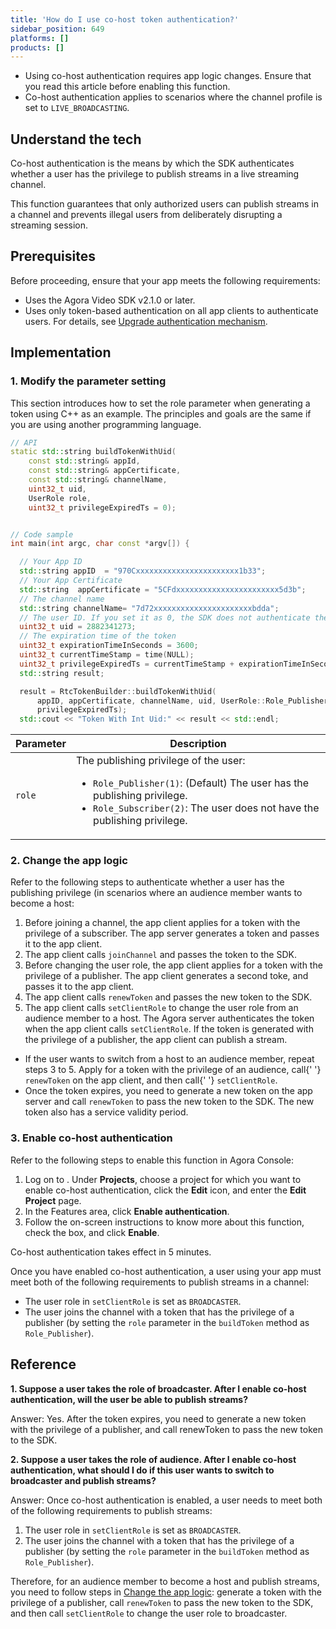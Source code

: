 ```yaml
---
title: 'How do I use co-host token authentication?'
sidebar_position: 649
platforms: []
products: []
---
```


<div class="alert warning">
  <ul>
    <li>
      Using co-host authentication requires app logic changes. Ensure that you
      read this article before enabling this function.
    </li>
    <li>
      Co-host authentication applies to scenarios where the channel profile is
      set to <code>LIVE_BROADCASTING</code>.
    </li>
  </ul>
</div>

## Understand the tech

Co-host authentication is the means by which the SDK authenticates whether a user has the privilege to publish streams in a live streaming channel.

This function guarantees that only authorized users can publish streams in a channel and prevents illegal users from deliberately disrupting a streaming session.

## Prerequisites

Before proceeding, ensure that your app meets the following requirements:

- Uses the Agora Video SDK v2.1.0 or later.
- Uses only token-based authentication on all app clients to authenticate users. For details, see [Upgrade authentication mechanism](/en/video-calling/get-started/authentication-workflow).

## Implementation

### 1. Modify the parameter setting

This section introduces how to set the role parameter when generating a token using C++ as an example. The principles and goals are the same if you are using another programming language.

```cpp
// API
static std::string buildTokenWithUid(
    const std::string& appId,
    const std::string& appCertificate,
    const std::string& channelName,
    uint32_t uid,
    UserRole role,
    uint32_t privilegeExpiredTs = 0);


// Code sample
int main(int argc, char const *argv[]) {

  // Your App ID
  std::string appID  = "970Cxxxxxxxxxxxxxxxxxxxxxxx1b33";
  // Your App Certificate
  std::string  appCertificate = "5CFdxxxxxxxxxxxxxxxxxxxxxxx5d3b";
  // The channel name
  std::string channelName= "7d72xxxxxxxxxxxxxxxxxxxxxxbdda";
  // The user ID. If you set it as 0, the SDK does not authenticate the user
  uint32_t uid = 2882341273;
  // The expiration time of the token
  uint32_t expirationTimeInSeconds = 3600;
  uint32_t currentTimeStamp = time(NULL);
  uint32_t privilegeExpiredTs = currentTimeStamp + expirationTimeInSeconds;
  std::string result;

  result = RtcTokenBuilder::buildTokenWithUid(
      appID, appCertificate, channelName, uid, UserRole::Role_Publisher,
      privilegeExpiredTs);
  std::cout << "Token With Int Uid:" << result << std::endl;
```

| Parameter | Description                                                                                                                                                                                                  |
| --------- | ------------------------------------------------------------------------------------------------------------------------------------------------------------------------------------------------------------ |
| `role`    | The publishing privilege of the user: <ul><li>`Role_Publisher(1)`: (Default) The user has the publishing privilege.</li><li>`Role_Subscriber(2)`: The user does not have the publishing privilege.</li></ul> |

<a name="app_logic"></a>

### 2. Change the app logic

Refer to the following steps to authenticate whether a user has the publishing privilege (in scenarios where an audience member wants to become a host:

1. Before joining a channel, the app client applies for a token with the privilege of a subscriber. The app server generates a token and passes it to the app client.
2. The app client calls `joinChannel` and passes the token to the SDK.
3. Before changing the user role, the app client applies for a token with the privilege of a publisher. The app client generates a second toke, and passes it to the app client.
4. The app client calls `renewToken` and passes the new token to the SDK.
5. The app client calls `setClientRole` to change the user role from an audience member to a host. The Agora server authenticates the token when the app client calls `setClientRole`. If the token is generated with the privilege of a publisher, the app client can publish a stream.

<div class="alert note">
  <ul>
    <li>
      If the user wants to switch from a host to an audience member, repeat
      steps 3 to 5. Apply for a token with the privilege of an audience, call{' '}
      <code>renewToken</code> on the app client, and then call{' '}
      <code>setClientRole</code>.
    </li>
    <li>
      Once the token expires, you need to generate a new token on the app server
      and call <code>renewToken</code> to pass the new token to the SDK. The new
      token also has a service validity period.
    </li>
  </ul>
</div>

### 3. Enable co-host authentication

Refer to the following steps to enable this function in Agora Console:

1. Log on to <Link to="{{Global.AGORA_CONSOLE_URL}}"><Vg k="CONSOLE" /></Link>. Under **Projects**, choose a project for which you want to enable co-host authentication, click the **Edit** icon, and enter the **Edit Project** page.
2. In the Features area, click **Enable authentication**.
3. Follow the on-screen instructions to know more about this function, check the box, and click **Enable**.

Co-host authentication takes effect in 5 minutes.

Once you have enabled co-host authentication, a user using your app must meet both of the following requirements to publish streams in a channel:

- The user role in `setClientRole` is set as `BROADCASTER`.
- The user joins the channel with a token that has the privilege of a publisher (by setting the `role` parameter in the `buildToken` method as `Role_Publisher`).

## Reference

**1. Suppose a user takes the role of broadcaster. After I enable co-host authentication, will the user be able to publish streams?**

Answer: Yes. After the token expires, you need to generate a new token with the privilege of a publisher, and call renewToken to pass the new token to the SDK.

**2. Suppose a user takes the role of audience. After I enable co-host authentication, what should I do if this user wants to switch to broadcaster and publish streams?**

Answer: Once co-host authentication is enabled, a user needs to meet both of the following requirements to publish streams:

1. The user role in `setClientRole` is set as `BROADCASTER`.
2. The user joins the channel with a token that has the privilege of a publisher (by setting the `role` parameter in the `buildToken` method as `Role_Publisher`).

Therefore, for an audience member to become a host and publish streams, you need to follow steps in [Change the app logic](#app_logic): generate a token with the privilege of a publisher, call `renewToken` to pass the new token to the SDK, and then call `setClientRole` to change the user role to broadcaster.
